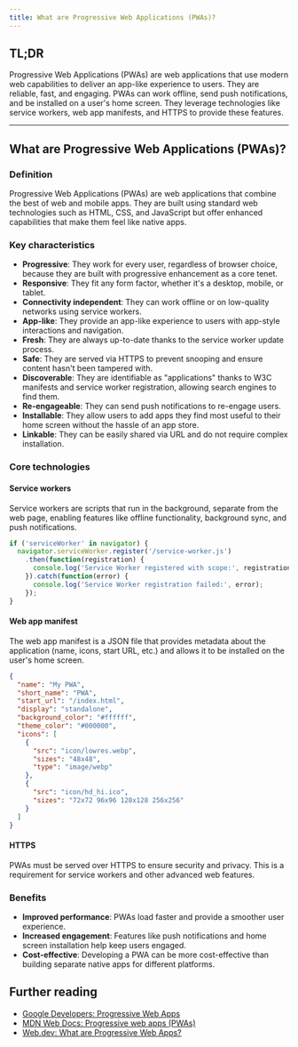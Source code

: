 ```yaml
---
title: What are Progressive Web Applications (PWAs)?
---
```


## TL;DR

Progressive Web Applications (PWAs) are web applications that use modern web capabilities to deliver an app-like experience to users. They are reliable, fast, and engaging. PWAs can work offline, send push notifications, and be installed on a user's home screen. They leverage technologies like service workers, web app manifests, and HTTPS to provide these features.

---

## What are Progressive Web Applications (PWAs)?

### Definition

Progressive Web Applications (PWAs) are web applications that combine the best of web and mobile apps. They are built using standard web technologies such as HTML, CSS, and JavaScript but offer enhanced capabilities that make them feel like native apps.

### Key characteristics

- **Progressive**: They work for every user, regardless of browser choice, because they are built with progressive enhancement as a core tenet.
- **Responsive**: They fit any form factor, whether it's a desktop, mobile, or tablet.
- **Connectivity independent**: They can work offline or on low-quality networks using service workers.
- **App-like**: They provide an app-like experience to users with app-style interactions and navigation.
- **Fresh**: They are always up-to-date thanks to the service worker update process.
- **Safe**: They are served via HTTPS to prevent snooping and ensure content hasn't been tampered with.
- **Discoverable**: They are identifiable as "applications" thanks to W3C manifests and service worker registration, allowing search engines to find them.
- **Re-engageable**: They can send push notifications to re-engage users.
- **Installable**: They allow users to add apps they find most useful to their home screen without the hassle of an app store.
- **Linkable**: They can be easily shared via URL and do not require complex installation.

### Core technologies

#### Service workers

Service workers are scripts that run in the background, separate from the web page, enabling features like offline functionality, background sync, and push notifications.

```javascript
if ('serviceWorker' in navigator) {
  navigator.serviceWorker.register('/service-worker.js')
    .then(function(registration) {
      console.log('Service Worker registered with scope:', registration.scope);
    }).catch(function(error) {
      console.log('Service Worker registration failed:', error);
    });
}
```

#### Web app manifest

The web app manifest is a JSON file that provides metadata about the application (name, icons, start URL, etc.) and allows it to be installed on the user's home screen.

```json
{
  "name": "My PWA",
  "short_name": "PWA",
  "start_url": "/index.html",
  "display": "standalone",
  "background_color": "#ffffff",
  "theme_color": "#000000",
  "icons": [
    {
      "src": "icon/lowres.webp",
      "sizes": "48x48",
      "type": "image/webp"
    },
    {
      "src": "icon/hd_hi.ico",
      "sizes": "72x72 96x96 128x128 256x256"
    }
  ]
}
```

#### HTTPS

PWAs must be served over HTTPS to ensure security and privacy. This is a requirement for service workers and other advanced web features.

### Benefits

- **Improved performance**: PWAs load faster and provide a smoother user experience.
- **Increased engagement**: Features like push notifications and home screen installation help keep users engaged.
- **Cost-effective**: Developing a PWA can be more cost-effective than building separate native apps for different platforms.

## Further reading

- [Google Developers: Progressive Web Apps](https://developers.google.com/web/progressive-web-apps)
- [MDN Web Docs: Progressive web apps (PWAs)](https://developer.mozilla.org/en-US/docs/Web/Progressive_web_apps)
- [Web.dev: What are Progressive Web Apps?](https://web.dev/what-are-pwas/)

